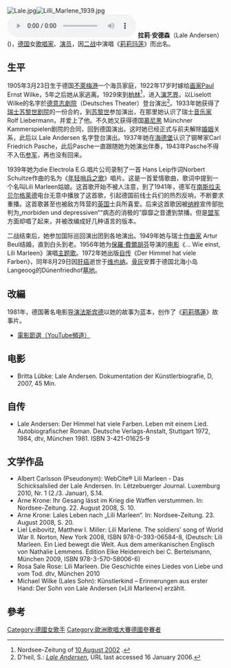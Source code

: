 
[[File:Lale.jpg|right]][[File:Lilli_Marlene_1939.jpg|thumb]][[File:Lilli_Marleen_on_radio.ogg|thumb]]
'''拉莉·安德森'''（Lale Andersen） ({{bd|1905年|3月23日|1972年|8月29日}})，[[德国|德国]]女[[歌唱家|歌唱家]]、[[演员|演员]]，因[[二战|二战]]中演唱《[[莉莉玛莲|莉莉玛莲]]》而出名。

== 生平 ==
1905年3月23日生于德国[[不萊梅港|不萊梅港]]一个海员家庭，1922年17岁时嫁给[[画家|画家]]Paul Ernst Wilke，5年之后她从家逃离。1929來到[[柏林|柏林]]<ref name="nordseezeitung">Nordsee-Zeitung of [http://werften.fischtown.de/archiv/laleandersen12.html 10 August 2002] {{webarchive|url=https://web.archive.org/web/20070927010508/http://werften.fischtown.de/archiv/laleandersen12.html |date=2007年9月27日 }}.</ref>，进入[[演艺界|演艺界]]，以Liselott Wilke的名字於[[德意志劇院|德意志劇院]]（Deutsches Theater）登台演出<ref name="dheil">D'heil, S.: ''[http://www.steffi-line.de/archiv_text/nost_deutsch/01a_andersen.htm Lale Andersen]{{Dead link}}'', URL last accessed 16 January 2006.</ref>。1933年她获得了[[瑞士|瑞士]][[苏黎世剧院|苏黎世剧院]]的一份合約，到[[苏黎世|苏黎世]]参加演出，在那里她认识了瑞士[[音乐家|音乐家]] Rolf Liebermann，并爱上了他。不久她又获得德国[[慕尼黑|慕尼黑]] Münchner Kammerspielen剧院的合同，回到德国演出。这时她已经正式与前夫解除[[婚姻|婚姻]]关系，此后以 Lale Andersen 名字登台演出。1937年她在[[海德堡|海德堡]]认识了钢琴家Carl Friedrich Pasche，此后Pasche一直跟随她为她演出伴奏，1943年Pasche不得不入伍[[参军|参军]]，再也没有回来。

1939年她为die Electrola E.G.唱片公司录制了一首 Hans Leip作词Norbert Schultze作曲的名为《[[莉莉瑪蓮|年轻哨兵之歌]]》唱片。这是一首爱情歌曲，歌词中提到一个名叫Lili Marleen姑娘。这首歌开始不被人注意，到了1941年，德军在[[南斯拉夫|南斯拉夫]][[贝尔格莱德|贝尔格莱德]]电台无意中播放了这首歌，引起德国前线士兵们的热烈反响，不断要求重播。这首歌甚至也被敌方阵营的[[英国|英国]]士兵所喜爱。后来这首歌因被[[纳粹|纳粹]]宣传部批判为„morbiden und depressiven““病态的消极的”靡靡之音遭到禁播。但是[[盟军|盟军]]方面却唱了起来，并被改编成好几种语言的版本。

二战结束后，她参加国际巡回演出团到各地演出。1949年她与瑞士[[作曲家|作曲家]] Artur Beul结婚，直到白头到老。1956年她为[[保羅·費爾胡芬|保羅·費爾胡芬]]导演的[[电影|电影]]《… Wie einst, Lili Marleen》演唱[[主题歌|主题歌]]。1972年她出版[[自传|自传]]《Der Himmel hat viele Farben》，同年8月29日因[[肝癌|肝癌]]逝世于[[维也纳|维也纳]]。[[骨灰|骨灰]]安葬于德国北海小岛Langeoog的Dünenfriedhof[[墓地|墓地]]。

==改編==
1981年，德国著名电影[[导演|导演]][[法斯宾德|法斯宾德]]以她的故事为蓝本，创作了《[[莉莉瑪蓮|莉莉瑪蓮]]》故事片。

* [https://www.youtube.com/watch?v=iD8eThzIGqk&list=PL3zb2WhLJk0fuUwNk1oiDfTFUX4nuwecP 電影節選（YouTube頻道）] {{Wayback|url=https://www.youtube.com/watch?v=iD8eThzIGqk&list=PL3zb2WhLJk0fuUwNk1oiDfTFUX4nuwecP |date=20220203105840 }}

== 电影 ==
* Britta Lübke: Lale Andersen. Dokumentation der Künstlerbiografie, D, 2007, 45 Min.

== 自传 ==
* Lale Andersen: Der Himmel hat viele Farben. Leben mit einem Lied. Autobiografischer Roman. Deutsche Verlags-Anstalt, Stuttgart 1972, 1984, dtv, München 1981. ISBN 3-421-01625-9

== 文学作品 ==
* Albert Carlsson (Pseudonym): WebCite® Lili Marleen - Das Schicksalslied der Lale Andersen. In: Lëtzebuerger Journal. Luxemburg 2010, Nr. 1 (2./3. Januar), S.14.
* Arne Krone: Ihr Gesang lässt im Krieg die Waffen verstummen. In: Nordsee-Zeitung. 22. August 2008, S. 10.
* Arne Krone: Lales Leben nach „Lili Marleen“. In: Nordsee-Zeitung. 23. August 2008, S. 20.
* Liel Leibovitz, Matthew I. Miller: Lili Marlene. The soldiers' song of World War II. Norton, New York 2008, ISBN 978-0-393-06584-8, (Deutsch: Lili Marleen. Ein Lied bewegt die Welt. Aus dem amerikanischen Englisch von Nathalie Lemmens. Edition Elke Heidenreich bei C. Bertelsmann, München 2009, ISBN 978-3-570-58006-6)
* Rosa Sale Rose: Lili Marleen. Die Geschichte eines Liedes von Liebe und vom Tod. dtv, München 2010
* Michael Wilke (Lales Sohn): Künstlerkind – Erinnerungen aus erster Hand: Der Sohn von Lale Andersen (»Lili Marleen«) erzählt.

==參考==
<references/>

{{Authority control}}
{{DEFAULTSORT: Andersen, Lale}}
[[Category:德國女歌手|Category:德國女歌手]]
[[Category:歐洲歌唱大賽德國參賽者|Category:歐洲歌唱大賽德國參賽者]]